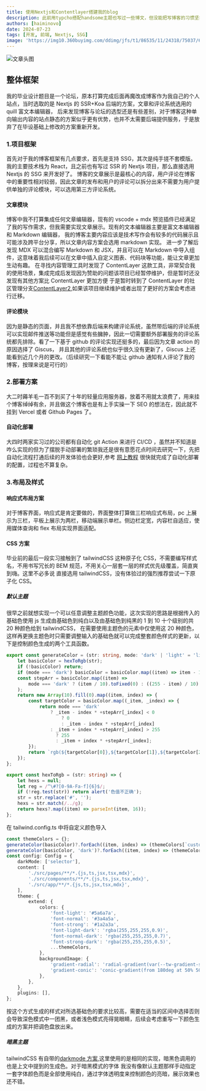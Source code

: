 ```yaml
---
title: 使用Nextjs和Contentlayer搭建我的blog
description: 此前用typcho搭配handsome主题也写过一些博文，但没能把写博客的习惯坚持下来，总感觉作为前端建站套模版感觉有点不好意思。近几周正好手上活不多，趁这个机会搓个博客。
authors: [haiminovo]
date: 2024-07-23
tags: [开发, 前端, Nextjs, SSG]
image: 'https://img10.360buyimg.com/ddimg/jfs/t1/86535/11/24318/75037/622032a8E4f94d4ae/89703ccc122cf4e0.jpg.webp'
---
```


![文章头图](https://img10.360buyimg.com/ddimg/jfs/t1/86535/11/24318/75037/622032a8E4f94d4ae/89703ccc122cf4e0.jpg.webp)

## 整体框架

我的毕业设计题目是一个论坛，原本打算完成后面再魔改成博客作为我自己的个人站点，当时选取的是 Nextjs 的 SSR+Koa 后端的方案，文章和评论系统选用的 quill 富文本编辑器，
后来发现博客与论坛的选型还是有些差别，对于博客这种单向输出内容的站点静态的方案似乎更有优势，也并不太需要后端提供服务，于是放弃了在毕设基础上修改的方案重新开发。

### 1.项目框架

首先对于我的博客框架有几点要求，首先是支持 SSG，其次是纯手搓不套模版。我的主要技术栈为 React，且之前也有写过 SSR 的 Nextjs 项目，那么直接选用 Nextjs 的 SSG 来开发好了。
博客的文章展示是最核心的内容，用户评论在博客中的重要性相对较弱，因此文章的发布和用户的评论可以拆分出来不需要为用户提供单独的评论模块，可以选用第三方评论系统。

#### 文章模块

博客中我不打算集成任何文章编辑器，现有的 vscode + mdx 预览插件已经满足了我的写作需求，但我需要实现文章展示。现有的文本编辑器主要是富文本编辑器和 Markdown 编辑器，
我的博客主要内容应该是技术写作会有较多的代码展示且可能涉及跨平台分享，所以文章内容方案会选用 markdown 实现。
进一步了解后发现 MDX 可以混合编写 Markdown 和 JSX，并且可以在 Markdown 中导入组件，这意味着我后续可以在文章中插入自定义图表、代码块等功能，能让文章更加生动有趣。
在寻找内容管理工具时发现了 ContentLayer 这款工具，非常契合我的使用场景，集成完成后发现因为赞助的问题该项目已经暂停维护，但是暂时还没发现有其他方案比 ContentLayer 更加方便
于是暂时转到了 ContentLayer 的社区管理分支[ContentLayer2](https://github.com/timlrx/contentlayer2),如果该项目继续维护或者出现了更好的方案会考虑进行迁移。

#### 评论模块

因为是静态的页面，并且我不想依靠后端来构建评论系统，虽然带后端的评论系统可以实现邮件推送等功能但是感觉有些臃肿，因此一切需要额外部署服务的评论系统都先排除。看了一下基于 github 的评论实现还挺多的，最后因为文章 action 的原因选择了 Giscus，
并且其他的评论系统也似乎很久没有更新了，Giscus 上还能看到近几个月的更改。（后续研究一下看能不能让 github 通知有人评论了我的博客，按理来说是可行的）

### 2.部署方案

大二时薅羊毛一百不到买了十年的轻量应用服务器，放着不用就太浪费了，用来挂个博客绰绰有余，并且做这个博客也是有上手实操一下 SEO 的想法在，因此就不挂到 Vercel 或者 Github Pages 了。

#### 自动化部署

大四时两家实习过的公司都有自动化 git Action 来进行 CI/CD ，虽然并不知道是咋么实现的但为了摆脱手动部署的繁琐我还是很有意愿花点时间去研究一下，先把自动化流程打通后续的开发体验也会更好,参考
[网上教程](https://blog.csdn.net/qq_45634593/article/details/135376877?utm_medium=distribute.pc_relevant.none-task-blog-2~default~baidujs_baidulandingword~default-0-135376877-blog-121345434.235^v43^pc_blog_bottom_relevance_base2&spm=1001.2101.3001.4242.1&utm_relevant_index=3)
很快就完成了自动化部署的配置，过程也不算复杂。

### 3.布局及样式

#### 响应式布局方案

对于博客界面，响应式是肯定要做的，界面整体打算做三栏响应式布局，pc 上展示为三栏，平板上展示为两栏，移动端展示单栏。侧边栏定宽，内容栏自适应，使用媒体查询和 flex 布局实现界面适配。

#### CSS 方案

毕业前的最后一段实习接触到了 tailwindCSS 这种原子化 CSS，不需要编写样式名，不用书写冗长的 BEM 规范，不用关心一层套一层的样式优先级覆盖，简直爽到嗨。这里不必多说
直接选用 tailwindCSS，没有体验过的强烈推荐尝试一下原子化 CSS。

##### 默认主题

很早之前就想实现一个可以任意调整主题颜色功能，这次实现的思路是根据传入的基础色使用 js 生成由基础色到纯白以及由基础色到纯黑的 1 到 10 十个级别的共 20 种颜色给到 tailwindCSS，
在需要使用主题色的元素中仅使用这 20 种颜色，这样再更换主题色时只需要调整输入的基础色就可以完成整套颜色样式的更新，以下是控制颜色生成的两个工具函数。

```ts
export const generateColor = (str: string, mode: 'dark' | 'light' = 'light') => {
    let basicColor = hexToRgb(str);
    if (!basicColor) return;
    if (mode === 'dark') basicColor = basicColor.map((item) => item - 100);
    const stepArr = basicColor.map((item) =>
        mode === 'dark' ? (item / 10).toFixed(0) : ((255 - item) / 10).toFixed(0),
    );
    return new Array(10).fill(0).map((item, index) => {
        const targetColor = basicColor.map((_item, _index) => {
            return mode === 'dark'
                ? _item - index * +stepArr[_index] < 0
                    ? 0
                    : _item - index * +stepArr[_index]
                : _item + index * +stepArr[_index] > 255
                  ? 255
                  : _item + index * +stepArr[_index];
        });
        return `rgb(${targetColor[0]},${targetColor[1]},${targetColor[2]})`;
    });
};

export const hexToRgb = (str: string) => {
    let hexs = null;
    let reg = /^\#?[0-9A-Fa-f]{6}$/;
    if (!reg.test(str)) return alert('色值不正确');
    str = str.replace('#', '');
    hexs = str.match(/../g);
    return hexs?.map((item) => parseInt(item, 16));
};
```

在 tailwind.config.ts 中将自定义颜色导入

```ts
const themeColors = {};
generateColor(basicColor)?.forEach((item, index) => (themeColors[`custom-color-${index + 1}`] = item));
generateColor(basicColor, 'dark')?.forEach((item, index) => (themeColors[`custom-color-dark-${index + 1}`] = item));
const config: Config = {
    darkMode: ['selector'],
    content: [
        './src/pages/**/*.{js,ts,jsx,tsx,mdx}',
        './src/components/**/*.{js,ts,jsx,tsx,mdx}',
        './src/app/**/*.{js,ts,jsx,tsx,mdx}',
    ],
    theme: {
        extend: {
            colors: {
                'font-light': '#5a6a7a',
                'font-normal': '#3a4a5a',
                'font-strong': '#1a2a3a',
                'font-light-dark': 'rgba(255,255,255,0.9)',
                'font-normal-dark': 'rgba(255,255,255,0.7)',
                'font-strong-dark': 'rgba(255,255,255,0.5)',
                ...themeColors,
            },
            backgroundImage: {
                'gradient-radial': 'radial-gradient(var(--tw-gradient-stops))',
                'gradient-conic': 'conic-gradient(from 180deg at 50% 50%, var(--tw-gradient-stops))',
            },
        },
    },
    plugins: [],
};
```

按这个方式生成的样式对所选基础色的要求比较高，需要在适当的区间中选择否则会导致深色模式中一团黑，或者浅色模式亮得晃眼睛，后续会考虑重写一下颜色生成的方案并把调色盘放出来。

##### 暗黑主题

tailwindCSS 有自带的[darkmode 方案](https://tailwindcss.com/docs/dark-mode),这里使用的是相同的实现，暗黑色调用的也是上文中提到的生成色。对于暗黑模式的字体
我没有像默认主题那样手动指定一套字体颜色而是全部使用纯白，通过字体透明度来控制颜色的亮暗，展示效果也还不错。
